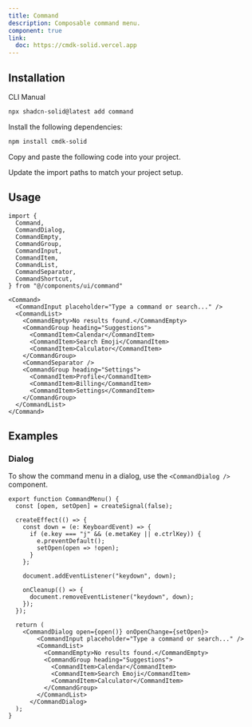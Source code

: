 ```yaml
---
title: Command
description: Composable command menu.
component: true
link:
  doc: https://cmdk-solid.vercel.app
---
```


<ComponentPreview name="command-demo" align="start" class="[&_.preview>div]:max-w-[450px]" />

## Installation

<Tabs defaultValue="cli">

<TabsList>
  <TabsTrigger value="cli">CLI</TabsTrigger>
  <TabsTrigger value="manual">Manual</TabsTrigger>
  <TabsIndicator class="bg-primary" />
</TabsList>
<TabsContent value="cli">

```bash
npx shadcn-solid@latest add command
```

</TabsContent>

<TabsContent value="manual">

<Steps>

<Step>Install the following dependencies:</Step>

```bash
npm install cmdk-solid
```

<Step>Copy and paste the following code into your project.</Step>

<ComponentSource name="command" />

<Step>Update the import paths to match your project setup.</Step>

</Steps>

</TabsContent>

</Tabs>

## Usage

```tsx
import {
  Command,
  CommandDialog,
  CommandEmpty,
  CommandGroup,
  CommandInput,
  CommandItem,
  CommandList,
  CommandSeparator,
  CommandShortcut,
} from "@/components/ui/command"
```

```tsx
<Command>
  <CommandInput placeholder="Type a command or search..." />
  <CommandList>
    <CommandEmpty>No results found.</CommandEmpty>
    <CommandGroup heading="Suggestions">
      <CommandItem>Calendar</CommandItem>
      <CommandItem>Search Emoji</CommandItem>
      <CommandItem>Calculator</CommandItem>
    </CommandGroup>
    <CommandSeparator />
    <CommandGroup heading="Settings">
      <CommandItem>Profile</CommandItem>
      <CommandItem>Billing</CommandItem>
      <CommandItem>Settings</CommandItem>
    </CommandGroup>
  </CommandList>
</Command>
```

## Examples

### Dialog

<ComponentPreview name="command-dialog" />

To show the command menu in a dialog, use the `<CommandDialog />` component.

```tsx
export function CommandMenu() {
  const [open, setOpen] = createSignal(false);

  createEffect(() => {
    const down = (e: KeyboardEvent) => {
      if (e.key === "j" && (e.metaKey || e.ctrlKey)) {
        e.preventDefault();
        setOpen(open => !open);
      }
    };

    document.addEventListener("keydown", down);

    onCleanup(() => {
      document.removeEventListener("keydown", down);
    });
  });

  return (
    <CommandDialog open={open()} onOpenChange={setOpen}>
        <CommandInput placeholder="Type a command or search..." />
        <CommandList>
          <CommandEmpty>No results found.</CommandEmpty>
          <CommandGroup heading="Suggestions">
            <CommandItem>Calendar</CommandItem>
            <CommandItem>Search Emoji</CommandItem>
            <CommandItem>Calculator</CommandItem>
          </CommandGroup>
        </CommandList>
      </CommandDialog>
  );
}
```
